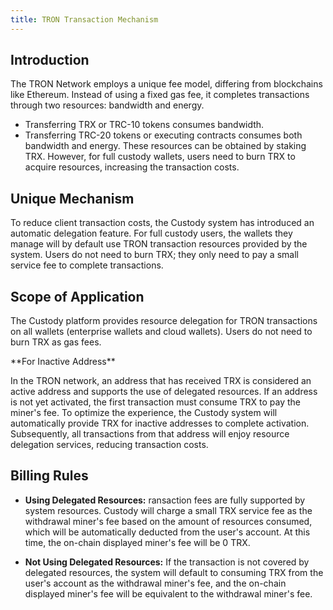 ```yaml
---
title: TRON Transaction Mechanism
---
```


## Introduction
The TRON Network employs a unique fee model, differing from blockchains like Ethereum. Instead of using a fixed gas fee, it completes transactions through two resources: bandwidth and energy.
* Transferring TRX or TRC-10 tokens consumes bandwidth.
* Transferring TRC-20 tokens or executing contracts consumes both bandwidth and energy.
These resources can be obtained by staking TRX. However, for full custody wallets, users need to burn TRX to acquire resources, increasing the transaction costs.

## Unique Mechanism
To reduce client transaction costs, the Custody system has introduced an automatic delegation feature. For full custody users, the wallets they manage will by default use TRON transaction resources provided by the system. Users do not need to burn TRX; they only need to pay a small service fee to complete transactions.

## Scope of Application
The Custody platform provides resource delegation for TRON transactions on all wallets (enterprise wallets and cloud wallets). Users do not need to burn TRX as gas fees.

<Note>
**For Inactive Address**

In the TRON network, an address that has received TRX is considered an active address and supports the use of delegated resources. If an address is not yet activated, the first transaction must consume TRX to pay the miner's fee. To optimize the experience, the Custody system will automatically provide TRX for inactive addresses to complete activation. Subsequently, all transactions from that address will enjoy resource delegation services, reducing transaction costs.

</Note>

## Billing Rules
- **Using Delegated Resources:** ransaction fees are fully supported by system resources. Custody will charge a small TRX service fee as the withdrawal miner's fee based on the amount of resources consumed, which will be automatically deducted from the user's account. At this time, the on-chain displayed miner's fee will be 0 TRX.



- **Not Using Delegated Resources:** If the transaction is not covered by delegated resources, the system will default to consuming TRX from the user's account as the withdrawal miner's fee, and the on-chain displayed miner's fee will be equivalent to the withdrawal miner's fee.